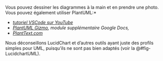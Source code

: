
::: {.callout-note}
Vous pouvez dessiner les diagrammes à la main et en prendre une photo. Vous pouvez également utiliser PlantUML:*

-   *[tutoriel VSCode sur YouTube](https://www.youtube.com/watch?v=xkwJ9GwgZJU)*
-   *[PlantUML Gizmo](https://gsuite.google.com/marketplace/app/plantuml_gizmo/950520042571), module supplémentaire Google Docs,*
-   [*PlantText.com*](https://www.planttext.com/)

Nous déconseillons LucidChart et d'autres outils ayant juste des profils simples pour UML, puisqu'ils ne sont pas bien adaptés (voir la @#fig-LucidchartUML).

:::

